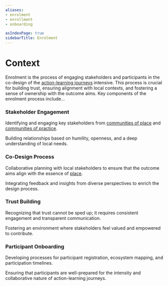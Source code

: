 ```yaml
---
aliases:
- enrolment
- enrollment
- onboarding

asIndexPage: true
sidebarTitle: Enrolment
---
```



# Context
Enrolment is the process of engaging stakeholders and participants in the co-design of the [action-learning journeys](/patterns/action-learning%20journeys.md) intensive. This process is crucial for building trust, ensuring alignment with local contexts, and fostering a sense of ownership with the outcome aims. Key components of the enrolment process include...

<Steps>

### Stakeholder Engagement
Identifying and engaging key stakeholders from [communities of place](/collaborators/communities%20of%20place/hubs.md) and [communities of practice](/collaborators/communities%20of%20practice/practice%20networks.md).

Building relationships based on humility, openness, and a deep understanding of local needs.

### Co-Design Process
Collaborative planning with local stakeholders to ensure that the outcome aims align with the essence of [place](/glossary/Place.md).

Integrating feedback and insights from diverse perspectives to enrich the design process.

### Trust Building
Recognizing that trust cannot be sped up; it requires consistent engagement and transparent communication.

Fostering an environment where stakeholders feel valued and empowered to contribute.

### Participant Onboarding
Developing processes for participant registration, ecosystem mapping, and participation timelines.

Ensuring that participants are well-prepared for the intensity and collaborative nature of action-learning journeys.

</Steps>
